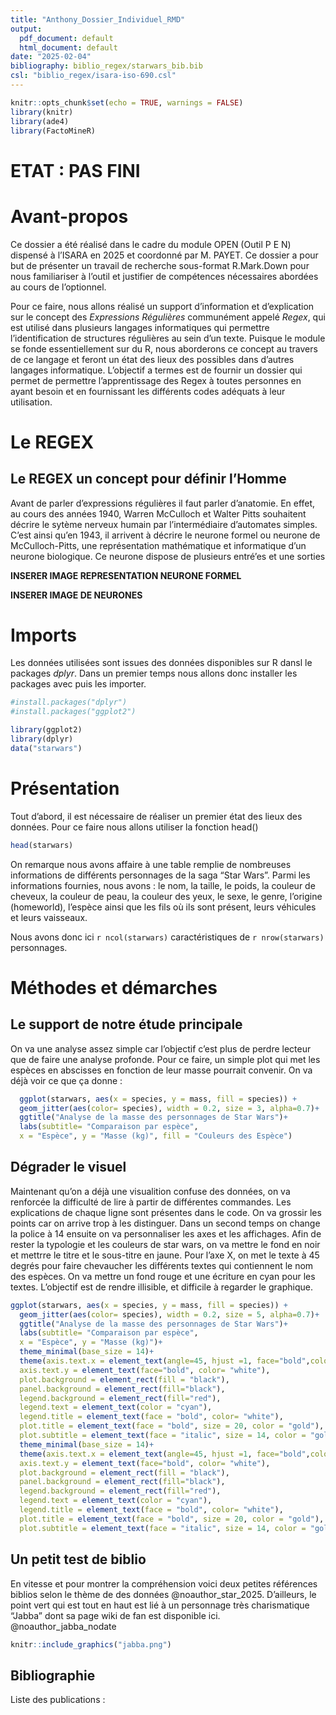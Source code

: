 ```yaml
---
title: "Anthony_Dossier_Individuel_RMD"
output:
  pdf_document: default
  html_document: default
date: "2025-02-04"
bibliography: biblio_regex/starwars_bib.bib
csl: "biblio_regex/isara-iso-690.csl"
---
```



```r
knitr::opts_chunk$set(echo = TRUE, warnings = FALSE)
library(knitr)
library(ade4)
library(FactoMineR)
```

# ETAT : PAS FINI 

# Avant-propos

Ce dossier a été réalisé dans le cadre du module OPEN (Outil P E N) dispensé à l'ISARA en 2025 et coordonné par M. PAYET. Ce dossier a pour but de présenter un travail de recherche sous-format R.Mark.Down pour nous familiariser à l'outil et justifier de compétences nécessaires abordées au cours de l'optionnel. 

Pour ce faire, nous allons réalisé un support d'information et d'explication sur le concept des *Expressions Régulières* communément appelé *Regex*, qui est utilisé dans plusieurs langages informatiques qui permettre l'identification de structures régulières au sein d'un texte. Puisque le module se fonde essentiellement sur du R, nous aborderons ce concept au travers de ce langage et feront un état des lieux des possibles dans d'autres langages informatique. L'objectif a termes est de fournir un dossier qui permet de permettre l'apprentissage des Regex à toutes personnes en ayant besoin et en fournissant les différents codes adéquats à leur utilisation.  

# Le REGEX

## Le REGEX un concept pour définir l'Homme

Avant de parler d'expressions régulières il faut parler d'anatomie. En effet, au cours des années 1940, Warren McCulloch et Walter Pitts souhaitent décrire le sytème nerveux humain par l'intermédiaire d'automates simples. C'est ainsi qu'en 1943, il arrivent à décrire le neurone formel ou neurone de McCulloch-Pitts, une représentation mathématique et informatique d'un neurone biologique. Ce neurone dispose de plusieurs entré'es et une sorties  

**INSERER IMAGE REPRESENTATION NEURONE FORMEL**

**INSERER IMAGE DE NEURONES**





# Imports

Les données utilisées sont issues des données disponibles sur R dansl le packages *dplyr*. Dans un premier temps nous allons donc installer les packages avec puis les importer. 

```r
#install.packages("dplyr")
#install.packages("ggplot2")

library(ggplot2)
library(dplyr)
data("starwars")
```

# Présentation

Tout d'abord, il est nécessaire de réaliser un premier état des lieux des données. Pour ce faire nous allons utiliser la fonction head()

```r
head(starwars)
```

On remarque nous avons affaire à une table remplie de nombreuses informations de différents personnages de la saga "Star Wars". Parmi les informations fournies, nous avons : le nom, la taille, le poids, la couleur de cheveux, la couleur de peau, la couleur des yeux, le sexe, le genre, l'origine (homeworld), l'espèce ainsi que les fils où ils sont présent, leurs véhicules et leurs vaisseaux.

Nous avons donc ici `r ncol(starwars)` caractéristiques de `r nrow(starwars)` personnages.

# Méthodes et démarches

## Le support de notre étude principale

On va une analyse assez simple car l'objectif c'est plus de perdre lecteur que de faire une analyse profonde. 
Pour ce faire, un simple plot qui met les espèces en abscisses en fonction de leur masse pourrait convenir. On va déjà voir ce que ça donne : 

```r
  ggplot(starwars, aes(x = species, y = mass, fill = species)) +
  geom_jitter(aes(color= species), width = 0.2, size = 3, alpha=0.7)+
  ggtitle("Analyse de la masse des personnages de Star Wars")+
  labs(subtitle= "Comparaison par espèce",
  x = "Espèce", y = "Masse (kg)", fill = "Couleurs des Espèce")
```


## Dégrader le visuel

Maintenant qu'on a déjà une visualition confuse des données, on va renforcée la difficulté de lire à partir de différentes commandes. Les explications de chaque ligne sont présentes dans le code.
On va grossir les points car on arrive trop à les distinguer.
Dans un second temps on change la police à 14 ensuite on va personnaliser les axes et les affichages. Afin de rester la typologie et les couleurs de star wars, on va mettre le fond en noir et mettrre le titre et le sous-titre en jaune.
Pour l'axe X, on met le texte à 45 degrés pour faire chevaucher les différents textes qui contiennent le nom des espèces.
On va mettre un fond rouge et une écriture en cyan pour les textes. L'objectif est de rendre illisible, et difficile à regarder le graphique.

```r
ggplot(starwars, aes(x = species, y = mass, fill = species)) +
  geom_jitter(aes(color= species), width = 0.2, size = 5, alpha=0.7)+
  ggtitle("Analyse de la masse des personnages de Star Wars")+
  labs(subtitle= "Comparaison par espèce",
  x = "Espèce", y = "Masse (kg)")+
  theme_minimal(base_size = 14)+
  theme(axis.text.x = element_text(angle=45, hjust =1, face="bold",color="white"),
  axis.text.y = element_text(face="bold", color= "white"),
  plot.background = element_rect(fill = "black"),
  panel.background = element_rect(fill="black"),
  legend.background = element_rect(fill="red"),
  legend.text = element_text(color = "cyan"),
  legend.title = element_text(face = "bold", color= "white"),
  plot.title = element_text(face = "bold", size = 20, color = "gold"),
  plot.subtitle = element_text(face = "italic", size = 14, color = "gold"))+
  theme_minimal(base_size = 14)+
  theme(axis.text.x = element_text(angle=45, hjust =1, face="bold",color="white"),
  axis.text.y = element_text(face="bold", color= "white"),
  plot.background = element_rect(fill = "black"),
  panel.background = element_rect(fill="black"),
  legend.background = element_rect(fill="red"),
  legend.text = element_text(color = "cyan"),
  legend.title = element_text(face = "bold", color= "white"),
  plot.title = element_text(face = "bold", size = 20, color = "gold"),
  plot.subtitle = element_text(face = "italic", size = 14, color = "gold"))
```

## Un petit test de biblio 

En vitesse et pour montrer la compréhension voici deux petites références biblios selon le thème de des données @noauthor_star_2025.
D'ailleurs, le point vert qui est tout en haut est lié à un personnage très charismatique "Jabba" dont sa page wiki de fan est disponible ici. @noauthor_jabba_nodate

```r
knitr::include_graphics("jabba.png")
```

## Bibliographie

Liste des publications :

